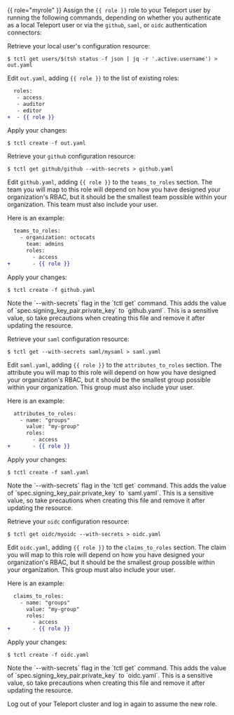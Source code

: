 {{ role="myrole" }}
Assign the `{{ role }}` role to your Teleport user by running the following
commands, depending on whether you authenticate as a local Teleport user or via
the `github`, `saml`, or `oidc` authentication connectors:

<Tabs>
<TabItem label="Local User">

Retrieve your local user's configuration resource:

```code
$ tctl get users/$(tsh status -f json | jq -r '.active.username') > out.yaml
```

Edit `out.yaml`, adding `{{ role }}` to the list of existing roles:

```diff
  roles:
   - access
   - auditor
   - editor
+  - {{ role }}
```

Apply your changes:

```code
$ tctl create -f out.yaml
```

</TabItem>
<TabItem label="GitHub">

Retrieve your `github`  configuration resource:

```code
$ tctl get github/github --with-secrets > github.yaml
```

Edit `github.yaml`, adding `{{ role }}` to the
`teams_to_roles` section. The team you will map to this role will depend on how
you have designed your organization's RBAC, but it should be the smallest team
possible within your organization. This team must also include your user.

Here is an example:

```diff
  teams_to_roles:
    - organization: octocats
      team: admins
      roles:
        - access
+       - {{ role }}
```

Apply your changes:

```code
$ tctl create -f github.yaml
```

<Admonition type="warning">
Note the `--with-secrets` flag in the `tctl get` command. This adds the value of
`spec.signing_key_pair.private_key` to `github.yaml`. This is a sensitive value,
so take precautions when creating this file and remove it after updating the resource.
</Admonition>

</TabItem>
<TabItem label="SAML">

Retrieve your `saml`  configuration resource:

```code
$ tctl get --with-secrets saml/mysaml > saml.yaml
```

Edit `saml.yaml`, adding `{{ role }}` to the
`attributes_to_roles` section. The attribute you will map to this role will
depend on how you have designed your organization's RBAC, but it should be the
smallest group possible within your organization. This group must also include
your user.

Here is an example:

```diff
  attributes_to_roles:
    - name: "groups"
      value: "my-group"
      roles:
        - access
+       - {{ role }}
```

Apply your changes:

```code
$ tctl create -f saml.yaml
```

<Admonition type="warning">
Note the `--with-secrets` flag in the `tctl get` command. This adds the value of
`spec.signing_key_pair.private_key` to `saml.yaml`. This is a sensitive value,
so take precautions when creating this file and remove it after updating the resource.
</Admonition>

</TabItem>
<TabItem label="OIDC">

Retrieve your `oidc`  configuration resource:

```code
$ tctl get oidc/myoidc --with-secrets > oidc.yaml
```

Edit `oidc.yaml`, adding `{{ role }}` to the
`claims_to_roles` section. The claim you will map to this role will depend on
how you have designed your organization's RBAC, but it should be the smallest
group possible within your organization. This group must also include your
user.

Here is an example:

```diff
  claims_to_roles:
    - name: "groups"
      value: "my-group"
      roles:
        - access
+       - {{ role }}
```

Apply your changes:

```code
$ tctl create -f oidc.yaml
```

<Admonition type="warning">
Note the `--with-secrets` flag in the `tctl get` command. This adds the value of
`spec.signing_key_pair.private_key` to `oidc.yaml`. This is a sensitive value,
so take precautions when creating this file and remove it after updating the resource.
</Admonition>

</TabItem>
</Tabs>

Log out of your Teleport cluster and log in again to assume the new role.
